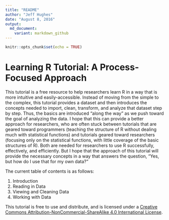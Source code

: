 ```yaml
---
title: "README"
author: "Jeff Hughes"
date: "August 8, 2016"
output:
  md_document:
    variant: markdown_github
---
```


<!-- README.md is generated from README.Rmd. Please edit that file -->

```r
knitr::opts_chunk$set(echo = TRUE)
```

# Learning R Tutorial: A Process-Focused Approach

This tutorial is a free resource to help researchers learn R in a way that is more intuitive and easily-accessible. Instead of moving from the simple to the complex, this tutorial provides a dataset and then introduces the concepts needed to import, clean, transform, and analyze that dataset step by step. Thus, the basics are introduced "along the way" as we push toward the goal of analyzing the data. I hope that this can provide a better approach for researchers, who are often stuck between tutorials that are geared toward programmers (teaching the structure of R without dealing much with statistical functions) and tutorials geared toward researchers (focusing only on the statistical functions, with little coverage of the basic structures of R). Both are needed for researchers to use R successfully, effectively, and efficiently. But I hope that the approach of this tutorial will provide the necessary concepts in a way that answers the question, "Yes, but how do I use that for my own data?"

The current table of contents is as follows:

1. Introduction
2. Reading in Data
3. Viewing and Cleaning Data
4. Working with Data

This tutorial is free to use and distribute, and is licensed under a [Creative Commons Attribution-NonCommercial-ShareAlike 4.0 International License](http://creativecommons.org/licenses/by-nc-sa/4.0/).